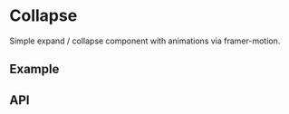 
<Meta title="Docs/Components/Layout/Collapse" />

# Collapse
Simple expand / collapse component with animations via framer-motion.

## Example
<Canvas withSource="open">
  <Story id="components-layout-collapse--simple" />
</Canvas>

## API
<ArgsTable of={Collapse} />
